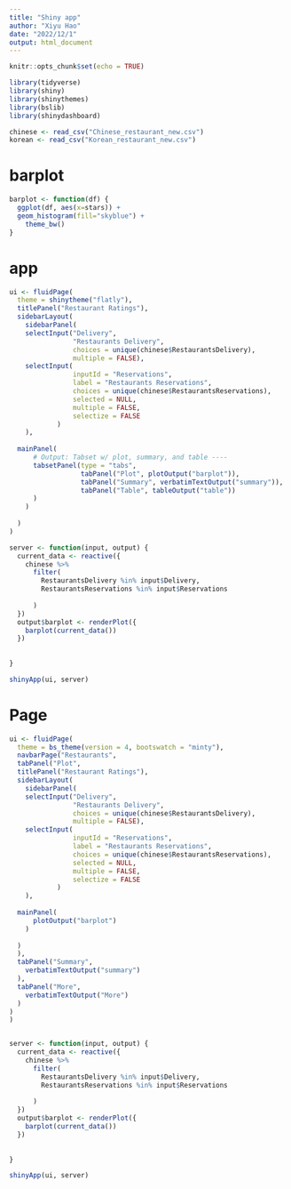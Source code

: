 ---
title: "Shiny app"
author: "Xiyu Hao"
date: "2022/12/1"
output: html_document
---

```{r setup, include=FALSE}
knitr::opts_chunk$set(echo = TRUE)
```

```{r}
library(tidyverse)
library(shiny)
library(shinythemes)
library(bslib)
library(shinydashboard)

chinese <- read_csv("Chinese_restaurant_new.csv")
korean <- read_csv("Korean_restaurant_new.csv")

```
# barplot
```{r}
barplot <- function(df) {
  ggplot(df, aes(x=stars)) +
  geom_histogram(fill="skyblue") +
    theme_bw()
}
```

# app
```{r}
ui <- fluidPage(
  theme = shinytheme("flatly"),
  titlePanel("Restaurant Ratings"),
  sidebarLayout( 
    sidebarPanel(
    selectInput("Delivery",
                "Restaurants Delivery",
                choices = unique(chinese$RestaurantsDelivery), 
                multiple = FALSE),
    selectInput(
				inputId = "Reservations",
				label = "Restaurants Reservations",
				choices = unique(chinese$RestaurantsReservations),
				selected = NULL,
				multiple = FALSE,
				selectize = FALSE
			)
    ),
  
  mainPanel(
      # Output: Tabset w/ plot, summary, and table ----
      tabsetPanel(type = "tabs",
                  tabPanel("Plot", plotOutput("barplot")),
                  tabPanel("Summary", verbatimTextOutput("summary")),
                  tabPanel("Table", tableOutput("table"))
      ) 
    )
    
  )
)

server <- function(input, output) {
  current_data <- reactive({
    chinese %>%
      filter(
        RestaurantsDelivery %in% input$Delivery,
        RestaurantsReservations %in% input$Reservations
      
      )
  })
  output$barplot <- renderPlot({
    barplot(current_data())
  })
 
  
}

shinyApp(ui, server)
```

# Page

```{r}
ui <- fluidPage(
  theme = bs_theme(version = 4, bootswatch = "minty"),
  navbarPage("Restaurants",
  tabPanel("Plot",
  titlePanel("Restaurant Ratings"),
  sidebarLayout( 
    sidebarPanel(
    selectInput("Delivery",
                "Restaurants Delivery",
                choices = unique(chinese$RestaurantsDelivery), 
                multiple = FALSE),
    selectInput(
				inputId = "Reservations",
				label = "Restaurants Reservations",
				choices = unique(chinese$RestaurantsReservations),
				selected = NULL,
				multiple = FALSE,
				selectize = FALSE
			)
    ),
  
  mainPanel(
      plotOutput("barplot")  
    )
    
  )
  ),
  tabPanel("Summary",
    verbatimTextOutput("summary")
  ),
  tabPanel("More",
    verbatimTextOutput("More")
  )
)
)


server <- function(input, output) {
  current_data <- reactive({
    chinese %>%
      filter(
        RestaurantsDelivery %in% input$Delivery,
        RestaurantsReservations %in% input$Reservations
      
      )
  })
  output$barplot <- renderPlot({
    barplot(current_data())
  })
 
  
}

shinyApp(ui, server)
```
